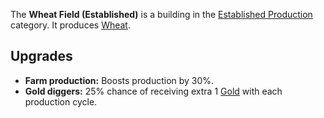 {{Infobox building
| name = Wheat Field (Established)
| image = [[File:Wheat_field_established.png]]
| category = Established Production
| cycle = 0.80s
| capacity = 1000
| build_cost = 80 [[Water]]
| description = Produces wheat.
}}

The '''Wheat Field (Established)''' is a building in the [[Established Production]] category. It produces [[Wheat]].

== Upgrades ==
* '''Farm production:''' Boosts production by 30%.
* '''Gold diggers:''' 25% chance of receiving extra 1 [[Gold]] with each production cycle.